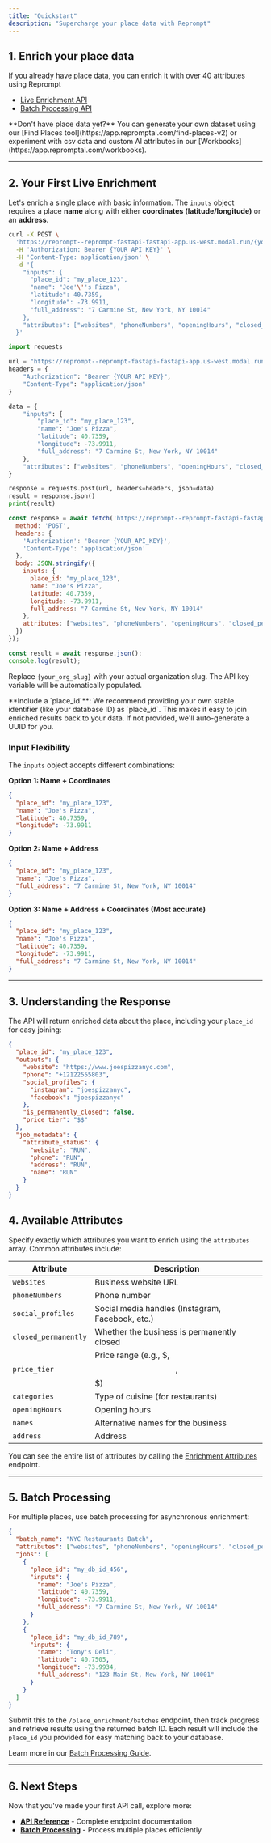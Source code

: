 ```yaml
---
title: "Quickstart"
description: "Supercharge your place data with Reprompt"
---
```

## 1. Enrich your place data
If you already have place data, you can enrich it with over 40 attributes using Reprompt

- [Live Enrichment API](#2-your-first-live-enrichment)
- [Batch Processing API](#5-batch-processing)

<Note>
**Don't have place data yet?** You can generate your own dataset using our [Find Places tool](https://app.repromptai.com/find-places-v2) or experiment with csv data and custom AI attributes in our [Workbooks](https://app.repromptai.com/workbooks).
</Note>

---

## 2. Your First Live Enrichment

Let's enrich a single place with basic information. The `inputs` object requires a place **name** along with either **coordinates (latitude/longitude)** or an **address**.

<CodeGroup>

```bash cURL
curl -X POST \
  'https://reprompt--reprompt-fastapi-fastapi-app.us-west.modal.run/{your_org_slug}/place_enrichment/enrich' \
  -H 'Authorization: Bearer {YOUR_API_KEY}' \
  -H 'Content-Type: application/json' \
  -d '{
    "inputs": {
      "place_id": "my_place_123",
      "name": "Joe'\''s Pizza",
      "latitude": 40.7359,
      "longitude": -73.9911,
      "full_address": "7 Carmine St, New York, NY 10014"
    },
    "attributes": ["websites", "phoneNumbers", "openingHours", "closed_permanently"]
  }'
```

```python Python
import requests

url = "https://reprompt--reprompt-fastapi-fastapi-app.us-west.modal.run/{your_org_slug}/place_enrichment/enrich"
headers = {
    "Authorization": "Bearer {YOUR_API_KEY}",
    "Content-Type": "application/json"
}

data = {
    "inputs": {
        "place_id": "my_place_123",
        "name": "Joe's Pizza",
        "latitude": 40.7359,
        "longitude": -73.9911,
        "full_address": "7 Carmine St, New York, NY 10014"
    },
    "attributes": ["websites", "phoneNumbers", "openingHours", "closed_permanently"]
}

response = requests.post(url, headers=headers, json=data)
result = response.json()
print(result)
```

```javascript JavaScript
const response = await fetch('https://reprompt--reprompt-fastapi-fastapi-app.us-west.modal.run/{your_org_slug}/place_enrichment/enrich', {
  method: 'POST',
  headers: {
    'Authorization': 'Bearer {YOUR_API_KEY}',
    'Content-Type': 'application/json'
  },
  body: JSON.stringify({
    inputs: {
      place_id: "my_place_123",
      name: "Joe's Pizza",
      latitude: 40.7359,
      longitude: -73.9911,
      full_address: "7 Carmine St, New York, NY 10014"
    },
    attributes: ["websites", "phoneNumbers", "openingHours", "closed_permanently"]
  })
});

const result = await response.json();
console.log(result);
```

</CodeGroup>

Replace `{your_org_slug}` with your actual organization slug. The API key variable will be automatically populated.

<Tip>
**Include a `place_id`**: We recommend providing your own stable identifier (like your database ID) as `place_id`. This makes it easy to join enriched results back to your data. If not provided, we'll auto-generate a UUID for you.
</Tip>

### Input Flexibility

The `inputs` object accepts different combinations:

**Option 1: Name + Coordinates**
```json
{
  "place_id": "my_place_123",
  "name": "Joe's Pizza",
  "latitude": 40.7359,
  "longitude": -73.9911
}
```

**Option 2: Name + Address**
```json
{
  "place_id": "my_place_123",
  "name": "Joe's Pizza",
  "full_address": "7 Carmine St, New York, NY 10014"
}
```

**Option 3: Name + Address + Coordinates (Most accurate)**
```json
{
  "place_id": "my_place_123",
  "name": "Joe's Pizza",
  "latitude": 40.7359,
  "longitude": -73.9911,
  "full_address": "7 Carmine St, New York, NY 10014"
}
```

---

## 3. Understanding the Response

The API will return enriched data about the place, including your `place_id` for easy joining:

```json
{
  "place_id": "my_place_123",
  "outputs": {
    "website": "https://www.joespizzanyc.com",
    "phone": "+12122555803",
    "social_profiles": {
      "instagram": "joespizzanyc",
      "facebook": "joespizzanyc"
    },
    "is_permanently_closed": false,
    "price_tier": "$$"
  },
  "job_metadata": {
    "attribute_status": {
      "website": "RUN",
      "phone": "RUN",
      "address": "RUN",
      "name": "RUN"
    }
  }
}
```

## 4. Available Attributes

Specify exactly which attributes you want to enrich using the `attributes` array. Common attributes include:

| Attribute | Description |
|-----------|-------------|
| `websites` | Business website URL |
| `phoneNumbers` | Phone number |
| `social_profiles` | Social media handles (Instagram, Facebook, etc.) |
| `closed_permanently` | Whether the business is permanently closed |
| `price_tier` | Price range (e.g., $, $$, $$$) |
| `categories` | Type of cuisine (for restaurants) |
| `openingHours` | Opening hours |
| `names` | Alternative names for the business |
| `address` | Address |


You can see the entire list of attributes by calling the [Enrichment Attributes](/api-reference/attributes/get-enrichment-attributes) endpoint.

---

## 5. Batch Processing

For multiple places, use batch processing for asynchronous enrichment:

```json
{
  "batch_name": "NYC Restaurants Batch",
  "attributes": ["websites", "phoneNumbers", "openingHours", "closed_permanently"],
  "jobs": [
    {
      "place_id": "my_db_id_456",
      "inputs": {
        "name": "Joe's Pizza",
        "latitude": 40.7359,
        "longitude": -73.9911,
        "full_address": "7 Carmine St, New York, NY 10014"
      }
    },
    {
      "place_id": "my_db_id_789", 
      "inputs": {
        "name": "Tony's Deli",
        "latitude": 40.7505,
        "longitude": -73.9934,
        "full_address": "123 Main St, New York, NY 10001"
      }
    }
  ]
}
```

Submit this to the `/place_enrichment/batches` endpoint, then track progress and retrieve results using the returned batch ID. Each result will include the `place_id` you provided for easy matching back to your database.

Learn more in our [Batch Processing Guide](/guides/batch-processing).

---

## 6. Next Steps

Now that you've made your first API call, explore more:

- **[API Reference](/api-reference)** - Complete endpoint documentation
- **[Batch Processing](/guides/batch-processing)** - Process multiple places efficiently  

